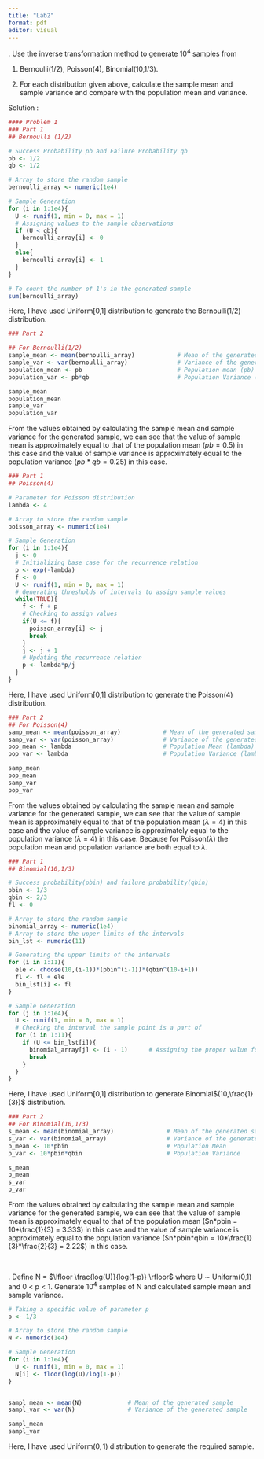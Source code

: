 ```yaml
---
title: "Lab2"
format: pdf
editor: visual
---
```


\textbf{Problem 1}. Use the inverse transformation method to generate $10^4$ samples from

(1) Bernoulli(1/2), Poisson(4), Binomial(10,1/3).

(2) For each distribution given above, calculate the sample mean and sample variance and compare with the population mean and variance.

Solution :

```r
#### Problem 1
### Part 1
## Bernoulli (1/2)

# Success Probability pb and Failure Probability qb
pb <- 1/2
qb <- 1/2

# Array to store the random sample
bernoulli_array <- numeric(1e4)

# Sample Generation
for (i in 1:1e4){
  U <- runif(1, min = 0, max = 1)
  # Assigning values to the sample observations
  if (U < qb){
    bernoulli_array[i] <- 0
  }
  else{
    bernoulli_array[i] <- 1
  }
}

# To count the number of 1's in the generated sample
sum(bernoulli_array)
```

Here, I have used Uniform\[0,1\] distribution to generate the Bernoulli(1/2) distribution.

```r
### Part 2

## For Bernoulli(1/2)
sample_mean <- mean(bernoulli_array)            # Mean of the generated sample
sample_var <- var(bernoulli_array)              # Variance of the generated sample
population_mean <- pb                           # Population mean (pb)
population_var <- pb*qb                         # Population Variance (pb * qb)

sample_mean
population_mean
sample_var
population_var
```

From the values obtained by calculating the sample mean and sample variance for the generated sample, we can see that the value of sample mean is approximately equal to that of the population mean ($pb = 0.5$) in this case and the value of sample variance is approximately equal to the population variance ($pb*qb = 0.25$) in this case.

```r
### Part 1
## Poisson(4)

# Parameter for Poisson distribution
lambda <- 4

# Array to store the random sample
poisson_array <- numeric(1e4)

# Sample Generation
for (i in 1:1e4){
  j <- 0
  # Initializing base case for the recurrence relation
  p <- exp(-lambda)
  f <- 0
  U <- runif(1, min = 0, max = 1)
  # Generating thresholds of intervals to assign sample values
  while(TRUE){
    f <- f + p
    # Checking to assign values
    if(U <= f){
      poisson_array[i] <- j
      break
    }
    j <- j + 1
    # Updating the recurrence relation
    p <- lambda*p/j
  }
}
```

Here, I have used Uniform\[0,1\] distribution to generate the Poisson(4) distribution.

```r
### Part 2
## For Poisson(4)
samp_mean <- mean(poisson_array)            # Mean of the generated sample
samp_var <- var(poisson_array)              # Variance of the generated sample
pop_mean <- lambda                          # Population Mean (lambda)
pop_var <- lambda                           # Population Variance (lambda)

samp_mean
pop_mean
samp_var
pop_var
```

From the values obtained by calculating the sample mean and sample variance for the generated sample, we can see that the value of sample mean is approximately equal to that of the population mean ($\lambda = 4$) in this case and the value of sample variance is approximately equal to the population variance ($\lambda = 4$) in this case. Because for Poisson($\lambda$) the population mean and population variance are both equal to $\lambda$.

```r
### Part 1
## Binomial(10,1/3)

# Success probability(pbin) and failure probability(qbin)
pbin <- 1/3
qbin <- 2/3
fl <- 0

# Array to store the random sample
binomial_array <- numeric(1e4)
# Array to store the upper limits of the intervals 
bin_lst <- numeric(11)

# Generating the upper limits of the intervals
for (i in 1:11){
  ele <- choose(10,(i-1))*(pbin^(i-1))*(qbin^(10-i+1))
  fl <- fl + ele
  bin_lst[i] <- fl
}

# Sample Generation
for (j in 1:1e4){
  U <- runif(1, min = 0, max = 1)
  # Checking the interval the sample point is a part of
  for (i in 1:11){
    if (U <= bin_lst[i]){
      binomial_array[j] <- (i - 1)      # Assigning the proper value for conversion
      break
    }
  }
}
```

Here, I have used Uniform\[0,1\] distribution to generate Binomial$(10,\frac{1}{3})$ distribution.

```r
### Part 2
## For Binomial(10,1/3)
s_mean <- mean(binomial_array)               # Mean of the generated sample
s_var <- var(binomial_array)                 # Variance of the generated sample
p_mean <- 10*pbin                            # Population Mean
p_var <- 10*pbin*qbin                        # Population Variance

s_mean
p_mean
s_var
p_var
```

From the values obtained by calculating the sample mean and sample variance for the generated sample, we can see that the value of sample mean is approximately equal to that of the population mean ($n*pbin = 10*\frac{1}{3} = 3.33$) in this case and the value of sample variance is approximately equal to the population variance ($n*pbin*qbin = 10*\frac{1}{3}*\frac{2}{3} = 2.22$) in this case.

\

\textbf{Problem 2}. Define N = $\lfloor \frac{log(U)}{log(1-p)} \rfloor$ where U ∼ Uniform(0,1) and 0 \< p \< 1. Generate $10^4$ samples of N and calculated sample mean and sample variance.

```r

# Taking a specific value of parameter p
p <- 1/3

# Array to store the random sample
N <- numeric(1e4)

# Sample Generation
for (i in 1:1e4){
  U <- runif(1, min = 0, max = 1)
  N[i] <- floor(log(U)/log(1-p))
}


sampl_mean <- mean(N)             # Mean of the generated sample
sampl_var <- var(N)               # Variance of the generated sample

sampl_mean
sampl_var
```

Here, I have used Uniform$(0,1)$ distribution to generate the required sample.
